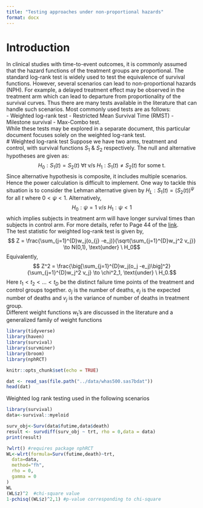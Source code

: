 ```yaml
---
title: "Testing approaches under non-proportional hazards"
format: docx
---
```

# Introduction 
In clinical studies with time-to-event outcomes, it is commonly assumed that the hazard functions of the treatment groups are proportional. The standard log-rank test is widely used to test the equivalence of survival functions.  However, several scenarios can lead to non-proportional hazards (NPH). For example, a delayed treatment effect may be observed in the treatment arm which can lead to departure from proportionality of the survival curves. 
Thus there are many tests available in the literature that can handle such scenarios. Most commonly used tests are as follows:   
- Weighted log-rank test
- Restricted Mean Survival Time (RMST)
- Milestone survival 
- Max-Combo test.  
While these tests may be explored in a separate document, this particular document focuses solely on the weighted log-rank test.  
# Weighted log-rank test
Suppose we have two arms, treatment and control, with survival functions $S_1$ \& $S_2$ respectively. The null and alternative hypotheses are given as:
$$H_0 : S_1(t)=S_2(t) \mbox{    }\forall t  \mbox{ v/s }  H_1 : S_1(t) \neq S_2(t) \mbox{ for some t. }$$ 
Since alternative hypothesis is composite, it includes multiple scenarios. Hence the power calculation is difficult to implement. One way to tackle this situation is to consider the Lehman alternative given by $H_L : S_1(t)=(S_2(t))^\psi$ for all $t$ where $0<\psi<1$. Alternatively, 
$$ H_0 : \psi=1  \ v/s \ H_1: \psi<1$$
which implies subjects in treatment arm will have longer survival times than subjects in control arm. For more details, refer to Page 44 of the [link](https://xsliulab.github.io/Workshop/2021/week3/survival-analysis-book.pdf).  
The test statistic for weighted log-rank test is given by, 
$$ Z = \frac{\sum_{j=1}^{D}w_j(o_{j} -e_j)}{\sqrt{\sum_{j=1}^{D}w_j^2 v_j}} \to N(0,1), \text{under} \ H_0$$
Equivalently, 
$$ Z^2 = \frac{\big[\sum_{j=1}^{D}w_j(o_j -e_j)\big]^2}{\sum_{j=1}^{D}w_j^2 v_j} \to \chi^2_1, \text{under} \ H_0.$$
Here $t_1<t_2<...<t_D$ be the distinct failure time points of the treatment and control groups together. $o_j$ is the number of deaths, $e_j$ is the expected number of deaths and $v_j$ is the variance of number of deaths in treatment group.  
Different weight functions $w_t$'s are discussed in the literature and a generalized family of weight functions 

```r
library(tidyverse)
library(haven)
library(survival)
library(survminer)
library(broom)
library(nphRCT)

knitr::opts_chunk$set(echo = TRUE)

dat <- read_sas(file.path("../data/whas500.sas7bdat"))
head(dat)
```

Weighted log rank testing used in the following scenarios

```r
library(survival)
data<-survival::myeloid
```

```r
surv_obj<-Surv(data$futime,data$death)
result <- survdiff(surv_obj ~ trt, rho = 0,data = data)
print(result)
```
```r
?wlrt() #requires package nphRCT
WL<-wlrt(formula=Surv(futime,death)~trt,
  data=data,
  method="fh",
  rho = 0,
  gamma = 0
)
WL
(WL$z)^2  #chi-square value
1-pchisq((WL$z)^2,1) #p-value corresponding to chi-square
```